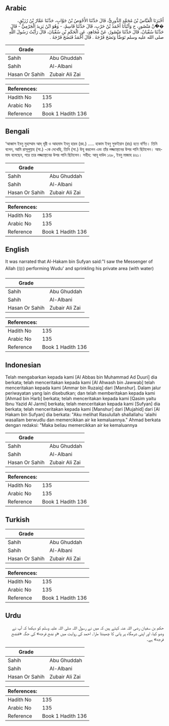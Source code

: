 ## Arabic


<div dir="rtl" lang="ar" style={{fontSize:'larger',backgroundColor:'#f8f9fa',padding:20}}>
أَخْبَرَنَا الْعَبَّاسُ بْنُ مُحَمَّدٍ الدُّورِيُّ، قَالَ حَدَّثَنَا الأَحْوَصُ بْنُ جَوَّابٍ، حَدَّثَنَا عَمَّارُ بْنُ رُزَيْقٍ، ��َنْ مَنْصُورٍ، ح وَأَنْبَأَنَا أَحْمَدُ بْنُ حَرْبٍ، قَالَ حَدَّثَنَا قَاسِمٌ، - وَهُوَ ابْنُ يَزِيدَ الْجَرْمِيُّ - قَالَ حَدَّثَنَا سُفْيَانُ، قَالَ حَدَّثَنَا مَنْصُورٌ، عَنْ مُجَاهِدٍ، عَنِ الْحَكَمِ بْنِ سُفْيَانَ، قَالَ رَأَيْتُ رَسُولَ اللَّهِ صلى الله عليه وسلم تَوَضَّأَ وَنَضَحَ فَرْجَهُ ‏.‏ قَالَ أَحْمَدُ فَنَضَحَ فَرْجَهُ ‏.‏
</div>
<div style={{backgroundColor:'#f8f9fa',padding:20, marginBottom: 10}}><table> <thead> <tr> <th>Grade</th> <th></th> </tr> </thead> <tbody> <tr><td>Sahih</td><td>Abu Ghuddah</td></tr><tr><td>Sahih</td><td>Al-Albani</td></tr><tr><td>Hasan Or Sahih</td><td>Zubair Ali Zai</td></tr></tbody></table><table> <thead> <tr> <th>References:</th> <th></th> </tr> </thead> <tbody><tr><td>Hadith No</td><td>135</td></tr><tr><td>Arabic No</td><td>135</td></tr><tr><td>Reference</td><td>Book 1 Hadith 136</td></tr></tbody></table></div>

## Bengali


<div dir="ltr" lang="bn" style={{fontSize:'larger',backgroundColor:'#f8f9fa',padding:20}}>
‘আব্বাস ইবনু মুহাম্মাদ আদ্ দূরী ও আহমাদ ইবনু হারব (রহ.) ..... হাকাম ইবনু সুফইয়ান (রাঃ) হতে বর্ণিত। তিনি বলেন, আমি রাসূলুল্লাহ (সা.) -কে দেখেছি, তিনি (সা.) উযূ করলেন এবং তাঁর লজ্জাস্থানের উপর পানি ছিটালেন। আহমাদ বলেছেন, পরে তার লজ্জাস্থানের উপর পানি ছিটালেন। সহীহ: আবূ দাউদ ১৬৮, ইবনু মাজাহ ৪৬১।
</div>
<div style={{backgroundColor:'#f8f9fa',padding:20, marginBottom: 10}}><table> <thead> <tr> <th>Grade</th> <th></th> </tr> </thead> <tbody> <tr><td>Sahih</td><td>Abu Ghuddah</td></tr><tr><td>Sahih</td><td>Al-Albani</td></tr><tr><td>Hasan Or Sahih</td><td>Zubair Ali Zai</td></tr></tbody></table><table> <thead> <tr> <th>References:</th> <th></th> </tr> </thead> <tbody><tr><td>Hadith No</td><td>135</td></tr><tr><td>Arabic No</td><td>135</td></tr><tr><td>Reference</td><td>Book 1 Hadith 136</td></tr></tbody></table></div>

## English


<div dir="ltr" lang="en" style={{fontSize:'larger',backgroundColor:'#f8f9fa',padding:20}}>
It was narrated that Al-Hakam bin Sufyan said:"I saw the Messenger of Allah (ﷺ) performing Wudu' and sprinkling his private area (with water)
</div>
<div style={{backgroundColor:'#f8f9fa',padding:20, marginBottom: 10}}><table> <thead> <tr> <th>Grade</th> <th></th> </tr> </thead> <tbody> <tr><td>Sahih</td><td>Abu Ghuddah</td></tr><tr><td>Sahih</td><td>Al-Albani</td></tr><tr><td>Hasan Or Sahih</td><td>Zubair Ali Zai</td></tr></tbody></table><table> <thead> <tr> <th>References:</th> <th></th> </tr> </thead> <tbody><tr><td>Hadith No</td><td>135</td></tr><tr><td>Arabic No</td><td>135</td></tr><tr><td>Reference</td><td>Book 1 Hadith 136</td></tr></tbody></table></div>

## Indonesian


<div dir="ltr" lang="id" style={{fontSize:'larger',backgroundColor:'#f8f9fa',padding:20}}>
Telah mengabarkan kepada kami [Al Abbas bin Muhammad Ad Duuri] dia berkata; telah menceritakan kepada kami [Al Ahwash bin Jawwab] telah menceritakan kepada kami [Ammar bin Ruzaiq] dari [Manshur]. Dalam jalur periwayatan yang lain disebutkan; dan telah memberitakan kepada kami [Ahmad bin Harb] berkata; telah menceritakan kepada kami [Qasim yaitu Ibnu Yazid Al Jarmi] berkata; telah menceritakan kepada kami [Sufyan] dia berkata; telah menceritakan kepada kami [Manshur] dari [Mujahid] dari [Al Hakam bin Sufyan] dia berkata: "Aku melihat Rasulullah shallallahu 'alaihi wasallam berwudlu dan memercikkan air ke kemaluannya." Ahmad berkata dengan redaksi: "Maka beliau memercikkan air ke kemaluannya
</div>
<div style={{backgroundColor:'#f8f9fa',padding:20, marginBottom: 10}}><table> <thead> <tr> <th>Grade</th> <th></th> </tr> </thead> <tbody> <tr><td>Sahih</td><td>Abu Ghuddah</td></tr><tr><td>Sahih</td><td>Al-Albani</td></tr><tr><td>Hasan Or Sahih</td><td>Zubair Ali Zai</td></tr></tbody></table><table> <thead> <tr> <th>References:</th> <th></th> </tr> </thead> <tbody><tr><td>Hadith No</td><td>135</td></tr><tr><td>Arabic No</td><td>135</td></tr><tr><td>Reference</td><td>Book 1 Hadith 136</td></tr></tbody></table></div>

## Turkish


<div dir="ltr" lang="tr" style={{fontSize:'larger',backgroundColor:'#f8f9fa',padding:20}}>

</div>
<div style={{backgroundColor:'#f8f9fa',padding:20, marginBottom: 10}}><table> <thead> <tr> <th>Grade</th> <th></th> </tr> </thead> <tbody> <tr><td>Sahih</td><td>Abu Ghuddah</td></tr><tr><td>Sahih</td><td>Al-Albani</td></tr><tr><td>Hasan Or Sahih</td><td>Zubair Ali Zai</td></tr></tbody></table><table> <thead> <tr> <th>References:</th> <th></th> </tr> </thead> <tbody><tr><td>Hadith No</td><td>135</td></tr><tr><td>Arabic No</td><td>135</td></tr><tr><td>Reference</td><td>Book 1 Hadith 136</td></tr></tbody></table></div>

## Urdu


<div dir="rtl" lang="ur" style={{fontSize:'larger',backgroundColor:'#f8f9fa',padding:20}}>
حکم بن سفیان رضی اللہ عنہ کہتے ہیں کہ میں نے رسول اللہ صلی اللہ علیہ وسلم کو دیکھا کہ آپ نے وضو کیا، اور اپنی شرمگاہ پر پانی کا چھینٹا مارا۔ احمد کی روایت میں «و نضح فرجه» کی جگہ «فنضح فرجه» ہے۔
</div>
<div style={{backgroundColor:'#f8f9fa',padding:20, marginBottom: 10}}><table> <thead> <tr> <th>Grade</th> <th></th> </tr> </thead> <tbody> <tr><td>Sahih</td><td>Abu Ghuddah</td></tr><tr><td>Sahih</td><td>Al-Albani</td></tr><tr><td>Hasan Or Sahih</td><td>Zubair Ali Zai</td></tr></tbody></table><table> <thead> <tr> <th>References:</th> <th></th> </tr> </thead> <tbody><tr><td>Hadith No</td><td>135</td></tr><tr><td>Arabic No</td><td>135</td></tr><tr><td>Reference</td><td>Book 1 Hadith 136</td></tr></tbody></table></div>